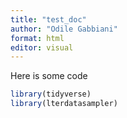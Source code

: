 ```yaml
---
title: "test_doc"
author: "Odile Gabbiani"
format: html
editor: visual
---
```


Here is some code 
```r
library(tidyverse)
library(lterdatasampler)
```

